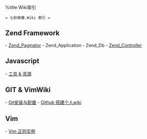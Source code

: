 %title Wiki索引
 = 七彩映像.Wiki 索引 =
== Zend Framework ==
- [[Zend_Paginator]]
- Zend_Application
- Zend_Db
- [[Zend_Controller]]
== Javascript ==
- [[tool_resource|工具 & 资源]]
== GIT & VimWiki ==
- [[git|Git安装与配置]]
- [[git_wiki|Github 搭建个人wiki]]
== Vim ==
- [[vim_pattern_instance|Vim 正则实例]]
<!-- Last modified:  2010-12-19 21:19:47 -->
